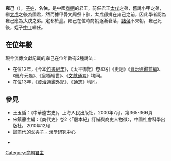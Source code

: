 {{先秦人物信息框
|名称=雍己
|图像=
|图说=
|别称=雍己
|姓=子
|氏=
|名=伷
|字=
|別名=
|别字=
|时代=商朝
|国家=
|身份=商朝國君
|官位=
|爵位=
|谥号=
|出生日期=？
|出生地点=
|逝世日期=前1476年
|逝世地点=
|在位年代=前1481-前1476
|父=[[太庚|太庚]]
|嫡母=
|母=
|正妻=
|妾=
|夫=
|子女=
|太子=侄子中丁
|都城=
|居所=
|墓葬=
|学派=
|著作=
}}
'''雍己'''（{{bd|？||？||catIdx=Z}}），[[子姓|'''子'''姓]]，名'''伷'''，是中國[[商朝|商朝]]的君王，前任君王[[太戊|太戊]]之弟，舊說小甲之弟，繼[[太戊|太戊]]之後為國君，然而據甲骨文周祭卜辭，太戊卻排在雍己之前，因此學者認為雍己應為太戊之弟。定都於[[亳|亳]]。雍己在位時商朝逐漸衰落，[[諸侯|諸侯]]不來朝。雍己死後，姪子[[中丁|中丁]]繼任。

== 在位年數 ==
現今流傳文獻記載的雍己在位年數有2種說法：

*在位12年，《今本[[竹書紀年|竹書紀年]]》，《太平御覽》卷83引《史記》《[[資治通鑑前編|資治通鑑前編]]》、《冊府元龜》、《皇極經世》、《[[文獻通考|文獻通考]]》均同。
*在位13年，《[[資治通鑑外紀|資治通鑑外紀]]》、《[[通志|通志]]》均同。

==參見==
*王玉哲：《中華遠古史》，上海人民出版社，2000年7月，第365-366頁
*宋鎮豪主編：《商代史》卷2〈「殷本紀」訂補與商史人物徵〉，中國社會科學出版社，2010年12月
*[http://ccs.ncl.edu.tw/chinese_studies_21_1/001-022.pdf 論商代的父與子 - 漢學研究中心] {{Wayback|url=http://ccs.ncl.edu.tw/chinese_studies_21_1/001-022.pdf |date=20160304193212 }}

*{{wikisource history link|史記|003|雍己}}
{{中国君主|兄[[太戊|太戊]]|兄([[大戊|大戊]])子[[中丁|中丁]]|[[商朝君主列表|商朝國君]]|第10代}}
{{商朝君主}}




[[Category:商朝君主|Category:商朝君主]]